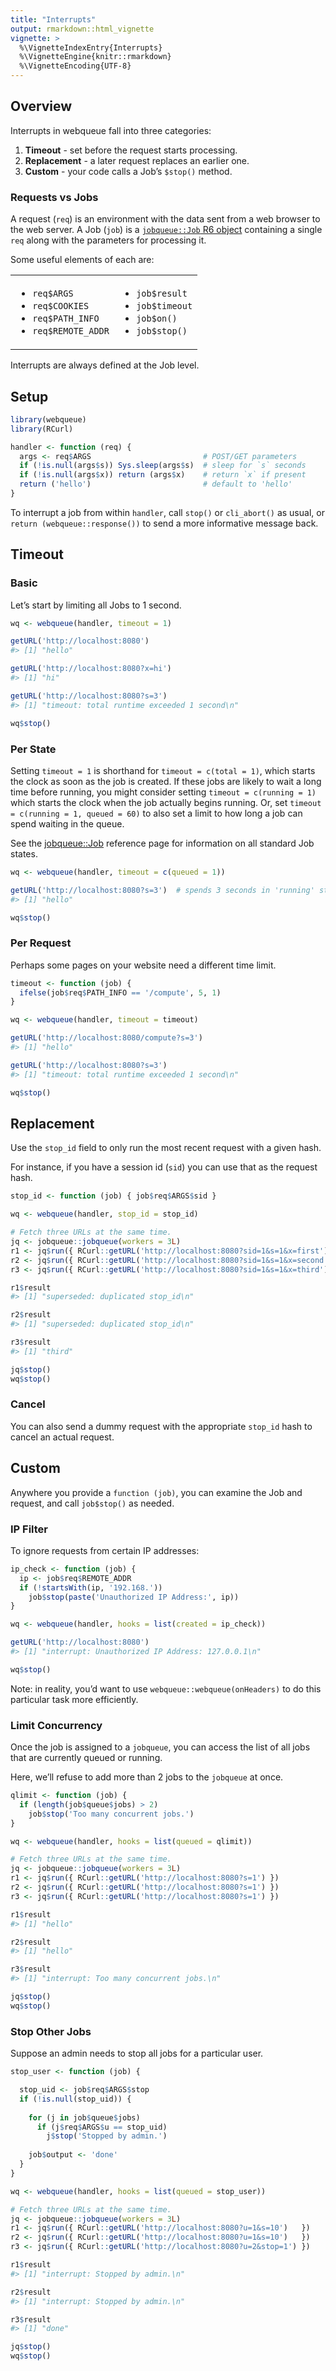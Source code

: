 ```yaml
---
title: "Interrupts"
output: rmarkdown::html_vignette
vignette: >
  %\VignetteIndexEntry{Interrupts}
  %\VignetteEngine{knitr::rmarkdown}
  %\VignetteEncoding{UTF-8}
---
```



## Overview

Interrupts in webqueue fall into three categories:

1. **Timeout** - set before the request starts processing.
2. **Replacement** - a later request replaces an earlier one.
3. **Custom** - your code calls a Job's `$stop()` method.


### Requests vs Jobs

A request (`req`) is an environment with the data sent from a web browser to the web server. A Job (`job`) is a [`jobqueue::Job` R6 object](https://cmmr.github.io/jobqueue/reference/Job.html) containing a single `req` along with the parameters for processing it.

Some useful elements of each are:

<table><tr><td>

* `req$ARGS`
* `req$COOKIES`
* `req$PATH_INFO`
* `req$REMOTE_ADDR`

</td><td>

* `job$result`
* `job$timeout`
* `job$on()`
* `job$stop()`

</td></tr></table>

Interrupts are always defined at the Job level.


## Setup

```r
library(webqueue)
library(RCurl)

handler <- function (req) {
  args <- req$ARGS                         # POST/GET parameters
  if (!is.null(args$s)) Sys.sleep(args$s)  # sleep for `s` seconds
  if (!is.null(args$x)) return (args$x)    # return `x` if present
  return ('hello')                         # default to 'hello'
}

```

To interrupt a job from within `handler`, call `stop()` or `cli_abort()` as usual, or `return (webqueue::response())` to send a more informative message back.



## Timeout


### Basic

Let's start by limiting all Jobs to 1 second.

```r
wq <- webqueue(handler, timeout = 1)

getURL('http://localhost:8080')
#> [1] "hello"

getURL('http://localhost:8080?x=hi')
#> [1] "hi"

getURL('http://localhost:8080?s=3')
#> [1] "timeout: total runtime exceeded 1 second\n"

wq$stop()
```


### Per State

Setting `timeout = 1` is shorthand for `timeout = c(total = 1)`, which starts 
the clock as soon as the job is created. If these jobs are likely to wait a 
long time before running, you might consider setting `timeout = c(running = 1)` 
which starts the clock when the job actually begins running. Or, set 
`timeout = c(running = 1, queued = 60)`  to also set a limit to how long a job 
can spend waiting in the queue.

See the [jobqueue::Job](https://cmmr.github.io/jobqueue/reference/Job.html#arguments-2)
reference page for information on all standard Job states.

```r
wq <- webqueue(handler, timeout = c(queued = 1))

getURL('http://localhost:8080?s=3')  # spends 3 seconds in 'running' state
#> [1] "hello"

wq$stop()
```


### Per Request

Perhaps some pages on your website need a different time limit.

```r
timeout <- function (job) {
  ifelse(job$req$PATH_INFO == '/compute', 5, 1)
}

wq <- webqueue(handler, timeout = timeout)

getURL('http://localhost:8080/compute?s=3')
#> [1] "hello"

getURL('http://localhost:8080?s=3')
#> [1] "timeout: total runtime exceeded 1 second\n"

wq$stop()
```



## Replacement

Use the `stop_id` field to only run the most recent request with a given hash.

For instance, if you have a session id (`sid`) you can use that as the request hash.


```r
stop_id <- function (job) { job$req$ARGS$sid }

wq <- webqueue(handler, stop_id = stop_id)

# Fetch three URLs at the same time.
jq <- jobqueue::jobqueue(workers = 3L)
r1 <- jq$run({ RCurl::getURL('http://localhost:8080?sid=1&s=1&x=first')  })
r2 <- jq$run({ RCurl::getURL('http://localhost:8080?sid=1&s=1&x=second') })
r3 <- jq$run({ RCurl::getURL('http://localhost:8080?sid=1&s=1&x=third')  })

r1$result
#> [1] "superseded: duplicated stop_id\n"

r2$result
#> [1] "superseded: duplicated stop_id\n"

r3$result
#> [1] "third"

jq$stop()
wq$stop()
```


### Cancel

You can also send a dummy request with the appropriate `stop_id` hash to cancel 
an actual request.




## Custom

Anywhere you provide a `function (job)`, you can examine the Job and request, 
and call `job$stop()` as needed.

### IP Filter

To ignore requests from certain IP addresses:

```r
ip_check <- function (job) {
  ip <- job$req$REMOTE_ADDR
  if (!startsWith(ip, '192.168.'))
    job$stop(paste('Unauthorized IP Address:', ip))
}

wq <- webqueue(handler, hooks = list(created = ip_check))

getURL('http://localhost:8080')
#> [1] "interrupt: Unauthorized IP Address: 127.0.0.1\n"

wq$stop()
```

Note: in reality, you'd want to use `webqueue::webqueue(onHeaders)` to do 
this particular task more efficiently.


### Limit Concurrency

Once the job is assigned to a `jobqueue`, you can access the list of all jobs
that are currently queued or running.

Here, we'll refuse to add more than 2 jobs to the `jobqueue` at once.

```r
qlimit <- function (job) {
  if (length(job$queue$jobs) > 2)
    job$stop('Too many concurrent jobs.')
}

wq <- webqueue(handler, hooks = list(queued = qlimit))

# Fetch three URLs at the same time.
jq <- jobqueue::jobqueue(workers = 3L)
r1 <- jq$run({ RCurl::getURL('http://localhost:8080?s=1') })
r2 <- jq$run({ RCurl::getURL('http://localhost:8080?s=1') })
r3 <- jq$run({ RCurl::getURL('http://localhost:8080?s=1') })

r1$result
#> [1] "hello"

r2$result
#> [1] "hello"

r3$result
#> [1] "interrupt: Too many concurrent jobs.\n"

jq$stop()
wq$stop()
```

### Stop Other Jobs

Suppose an admin needs to stop all jobs for a particular user.

```r
stop_user <- function (job) {

  stop_uid <- job$req$ARGS$stop
  if (!is.null(stop_uid)) {
  
    for (j in job$queue$jobs)
      if (j$req$ARGS$u == stop_uid)
        j$stop('Stopped by admin.')
    
    job$output <- 'done'
  }
}

wq <- webqueue(handler, hooks = list(queued = stop_user))

# Fetch three URLs at the same time.
jq <- jobqueue::jobqueue(workers = 3L)
r1 <- jq$run({ RCurl::getURL('http://localhost:8080?u=1&s=10')   })
r2 <- jq$run({ RCurl::getURL('http://localhost:8080?u=1&s=10')   })
r3 <- jq$run({ RCurl::getURL('http://localhost:8080?u=2&stop=1') })

r1$result
#> [1] "interrupt: Stopped by admin.\n"

r2$result
#> [1] "interrupt: Stopped by admin.\n"

r3$result
#> [1] "done"

jq$stop()
wq$stop()
```




